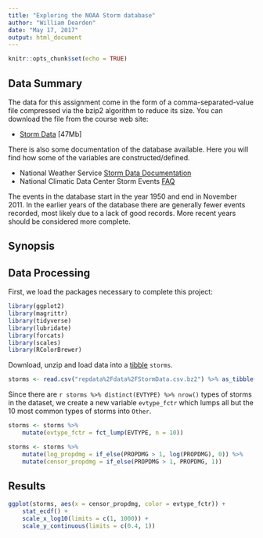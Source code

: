 ```yaml
---
title: "Exploring the NOAA Storm database"
author: "William Dearden"
date: "May 17, 2017"
output: html_document
---
```


```r
knitr::opts_chunk$set(echo = TRUE)
```

## Data Summary

The data for this assignment come in the form of a comma-separated-value file compressed via the bzip2 algorithm to reduce its size. You can download the file from the course web site:

* [Storm Data](https://d396qusza40orc.cloudfront.net/repdata%2Fdata%2FStormData.csv.bz2) [47Mb]

There is also some documentation of the database available. Here you will find how some of the variables are constructed/defined.

* National Weather Service [Storm Data Documentation](https://d396qusza40orc.cloudfront.net/repdata%2Fpeer2_doc%2Fpd01016005curr.pdf)
* National Climatic Data Center Storm Events [FAQ](https://d396qusza40orc.cloudfront.net/repdata%2Fpeer2_doc%2FNCDC%20Storm%20Events-FAQ%20Page.pdf)

The events in the database start in the year 1950 and end in November 2011. In the earlier years of the database there are generally fewer events recorded, most likely due to a lack of good records. More recent years should be considered more complete.

## Synopsis

## Data Processing

First, we load the packages necessary to complete this project:
```r

library(ggplot2)
library(magrittr)
library(tidyverse)
library(lubridate)
library(forcats)
library(scales)
library(RColorBrewer)

```

Download, unzip and load data into a [tibble](https://cran.r-project.org/web/packages/tibble/vignettes/tibble.html) `storms`. 
```r
storms <- read.csv("repdata%2Fdata%2FStormData.csv.bz2") %>% as_tibble()
```

Since there are `r storms %>% distinct(EVTYPE) %>% nrow()` types of storms in the dataset, we create a new variable `evtype_fctr` which lumps all but the 10 most common types of storms into `Other`.

```r
storms <- storms %>%
    mutate(evtype_fctr = fct_lump(EVTYPE, n = 10))
```

```r
storms <- storms %>%
    mutate(log_propdmg = if_else(PROPDMG > 1, log(PROPDMG), 0)) %>%
    mutate(censor_propdmg = if_else(PROPDMG > 1, PROPDMG, 1))
```

## Results

```r
ggplot(storms, aes(x = censor_propdmg, color = evtype_fctr)) +
    stat_ecdf() +
    scale_x_log10(limits = c(1, 1000)) +
    scale_y_continuous(limits = c(0.4, 1))
```

